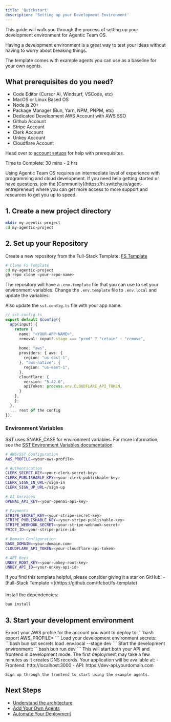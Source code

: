 ```yaml
---
title: 'Quickstart'
description: 'Setting up your Development Environment'
---
```


This guide will walk you through the process of setting up your development environment for Agentic Team OS.  

Having a development environment is a great way to test your ideas without having to worry about breaking things. 

The template comes with example agents you can use as a baseline for your own agents.

## What prerequisites do you need? 

- Code Editor (Cursor AI, Windsurf, VSCode, etc)
- MacOS or Linux Based OS
- Node.js 20+
- Package Manager (Bun, Yarn, NPM, PNPM, etc)
- Dedicated Development AWS Account with AWS SSO
- Github Account
- Stripe Account 
- Clerk Account 
- Unkey Account 
- Cloudflare Account

Head over to [account setups](/self-hosting/guides/account-setups) for help with prerequisites.

Time to Complete: 30 mins - 2 hrs


<Note>
  Using Agentic Team OS requires an intermediate level of experience with programming and cloud development. 
  If you need help getting started or have questions, join the [Community](https://hi.switchy.io/agent-entrepreneur) where you can get more access to more support and resources to get you up to speed.
</Note>


## 1. Create a new project directory

```bash
mkdir my-agentic-project
cd my-agentic-project
```

## 2. Set up your Repository

Create a new repository from the Full-Stack Template: [FS Template](https://github.com/new?template_name=fs-template&template_owner=tfcbot)

```bash
# Clone FS Template
cd my-agentic-project
gh repo clone <your-repo-name>
```

The repository will have a `.env.template` file that you can use to set your environment variables. Change the `.env.template` file to `.env.local` and update the variables:

Also update the `sst.config.ts` file with your app name. 

```typescript
// sst.config.ts
export default $config({
  app(input) {
    return {
      name: "<YOUR-APP-NAME>",
      removal: input?.stage === "prod" ? "retain" : "remove",
      
      home: "aws",
      providers: { aws: {
        region: "us-east-1",
      }, "aws-native": {
        region: "us-east-1",
      }, 
      cloudflare: {
        version: "5.42.0",
        apiToken: process.env.CLOUDFLARE_API_TOKEN,
      }
    },
    };
  },
  ... rest of the config
});
```

### Environment Variables

SST uses SNAKE_CASE for environment variables. For more information, see the [SST Environment Variables documentation](https://sst.dev/docs/environment-variables/#secrets).

```bash
# AWS/SST Configuration
AWS_PROFILE=<your-aws-profile>

# Authentication
CLERK_SECRET_KEY=<your-clerk-secret-key>
CLERK_PUBLISHABLE_KEY=<your-clerk-publishable-key>
CLERK_SIGN_IN_URL=/sign-in
CLERK_SIGN_UP_URL=/sign-up

# AI Services
OPENAI_API_KEY=<your-openai-api-key>

# Payments
STRIPE_SECRET_KEY=<your-stripe-secret-key>
STRIPE_PUBLISHABLE_KEY=<your-stripe-publishable-key>
STRIPE_WEBHOOK_SECRET=<your-stripe-webhook-secret>
PRICE_ID=<your-stripe-price-id>

# Domain Configuration
BASE_DOMAIN=<your-domain.com>
CLOUDFLARE_API_TOKEN=<your-cloudflare-api-token>

# API Keys
UNKEY_ROOT_KEY=<your-unkey-root-key>
UNKEY_API_ID=<your-unkey-api-id>
```

<Note>
  If you find this template helpful, please consider giving it a star on GitHub!
  - [Full-Stack Template ⭐](https://github.com/tfcbot/fs-template)
</Note>

Install the dependencies:

```bash
bun install
```

## 3. Start your development environment

<Steps>
  <Step title="Set AWS Profile">
    Export your AWS profile for the account you want to deploy to:
    ```bash
    export AWS_PROFILE=<your-aws-profile>
    ```
  </Step>

  <Step title="Load Environment Secrets">
    Load your development environment secrets:
    ```bash
    bun sst secrets load .env.local --stage dev
    ```
  </Step>

  <Step title="Start Development Environment">
    Start the development environment:
    ```bash
    bun run dev
    ```
    This will start both your API and frontend in development mode. The first deployment may take a few minutes as it creates DNS records.
  </Step>

  <Step title="Access Your Application">
    Your application will be available at:
    - Frontend: http://localhost:3000
    - API: https://dev-api.yourdomain.com

    Sign up through the frontend to start using the example agents.
  </Step>
</Steps>

## Next Steps

- [Understand the architecture](/self-hosting/concepts/architecture)
- [Add Your Own Agents](/self-hosting/guides/adding-agents)
- [Automate Your Deployment](/self-hosting/guides/automate-deployments)
